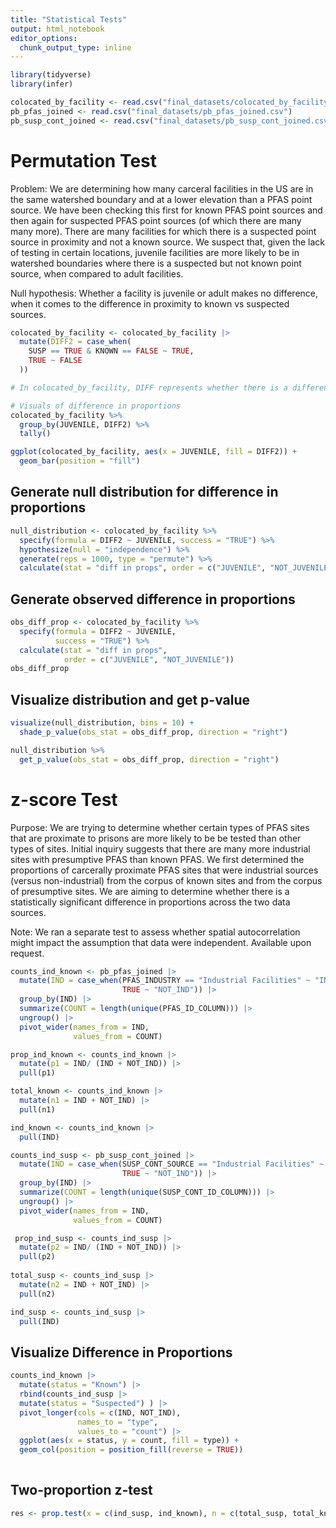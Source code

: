 ```yaml
---
title: "Statistical Tests"
output: html_notebook
editor_options: 
  chunk_output_type: inline
---
```


```r
library(tidyverse)
library(infer)

colocated_by_facility <- read.csv("final_datasets/colocated_by_facility.csv")
pb_pfas_joined <- read.csv("final_datasets/pb_pfas_joined.csv")
pb_susp_cont_joined <- read.csv("final_datasets/pb_susp_cont_joined.csv")
```

# Permutation Test 

Problem: We are determining how many carceral facilities in the US are in the same watershed boundary and at a lower elevation than a PFAS point source. We have been checking this first for known PFAS point sources and then again for suspected PFAS point sources (of which there are many many more). There are many facilities for which there is a suspected point source in proximity and not a known source. We suspect that, given the lack of testing in certain locations, juvenile facilities are more likely to be in watershed boundaries where there is a suspected but not known point source, when compared to adult facilities. 

Null hypothesis: Whether a facility is juvenile or adult makes no difference, when it comes to the difference in proximity to known vs suspected sources. 

```r
colocated_by_facility <- colocated_by_facility |>
  mutate(DIFF2 = case_when(
    SUSP == TRUE & KNOWN == FALSE ~ TRUE, 
    TRUE ~ FALSE
  ))

# In colocated_by_facility, DIFF represents whether there is a difference in known vs suspected sources. 

# Visuals of difference in proportions
colocated_by_facility %>% 
  group_by(JUVENILE, DIFF2) %>% 
  tally()

ggplot(colocated_by_facility, aes(x = JUVENILE, fill = DIFF2)) +
  geom_bar(position = "fill")

```

## Generate null distribution for difference in proportions

```r
null_distribution <- colocated_by_facility %>% 
  specify(formula = DIFF2 ~ JUVENILE, success = "TRUE") %>% 
  hypothesize(null = "independence") %>% 
  generate(reps = 1000, type = "permute") %>% 
  calculate(stat = "diff in props", order = c("JUVENILE", "NOT_JUVENILE"))
```

## Generate observed difference in proportions

```r
obs_diff_prop <- colocated_by_facility %>% 
  specify(formula = DIFF2 ~ JUVENILE, 
          success = "TRUE") %>% 
  calculate(stat = "diff in props", 
            order = c("JUVENILE", "NOT_JUVENILE"))
obs_diff_prop
```

## Visualize distribution and get p-value

```r
visualize(null_distribution, bins = 10) + 
  shade_p_value(obs_stat = obs_diff_prop, direction = "right")

null_distribution %>% 
  get_p_value(obs_stat = obs_diff_prop, direction = "right")
```

# z-score Test

Purpose: We are trying to determine whether certain types of PFAS sites that are proximate to prisons are more likely to be be tested than other types of sites. Initial inquiry suggests that there are many more industrial sites with presumptive PFAS than known PFAS. We first determined the proportions of carcerally proximate PFAS sites that were industrial sources (versus non-industrial) from the corpus of known sites and from the corpus of presumptive sites. We are aiming to determine whether there is a statistically significant difference in proportions across the two data sources. 

Note: We ran a separate test to assess whether spatial autocorrelation might impact the assumption that data were independent. Available upon request.

```r
counts_ind_known <- pb_pfas_joined |> 
  mutate(IND = case_when(PFAS_INDUSTRY == "Industrial Facilities" ~ "IND",
                         TRUE ~ "NOT_IND")) |>
  group_by(IND) |>
  summarize(COUNT = length(unique(PFAS_ID_COLUMN))) |>
  ungroup() |>
  pivot_wider(names_from = IND,
              values_from = COUNT) 

prop_ind_known <- counts_ind_known |>
  mutate(p1 = IND/ (IND + NOT_IND)) |>
  pull(p1)

total_known <- counts_ind_known |>
  mutate(n1 = IND + NOT_IND) |>
  pull(n1)

ind_known <- counts_ind_known |>
  pull(IND)

counts_ind_susp <- pb_susp_cont_joined |> 
  mutate(IND = case_when(SUSP_CONT_SOURCE == "Industrial Facilities" ~ "IND",
                         TRUE ~ "NOT_IND")) |>
  group_by(IND) |>
  summarize(COUNT = length(unique(SUSP_CONT_ID_COLUMN))) |>
  ungroup() |>
  pivot_wider(names_from = IND,
              values_from = COUNT)

 prop_ind_susp <- counts_ind_susp |>
  mutate(p2 = IND/ (IND + NOT_IND)) |>
  pull(p2)
 
total_susp <- counts_ind_susp |>
  mutate(n2 = IND + NOT_IND) |>
  pull(n2)

ind_susp <- counts_ind_susp |>
  pull(IND)
```


## Visualize Difference in Proportions

```r
counts_ind_known |>
  mutate(status = "Known") |>
  rbind(counts_ind_susp |>
  mutate(status = "Suspected") ) |>
  pivot_longer(cols = c(IND, NOT_IND),
               names_to = "type", 
               values_to = "count") |>
  ggplot(aes(x = status, y = count, fill = type)) +
  geom_col(position = position_fill(reverse = TRUE))
  
```

## Two-proportion z-test

```r
res <- prop.test(x = c(ind_susp, ind_known), n = c(total_susp, total_known))
```



